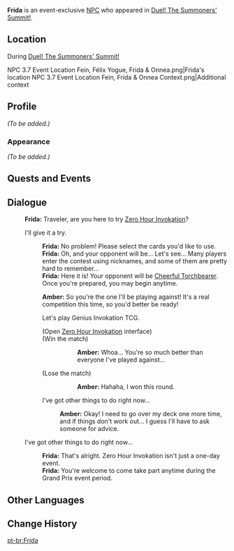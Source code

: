 {{Meta
<!-- Remove this template after adding the missing info -->
|missing_NPC_profile  = yes
}}
{{Character Infobox
|type             = Event NPC
|image            = NPC Frida.png
|realname         = <!-- Optional, if different from in-game name -->
|deceased         = <!-- Past (for deceased prior to events of the game) or free response -->
|region           = Mondstadt
|location         = <!-- Region where the character appears -->
|affiliation      = Adventurers' Guild
|title            = 

|ancestry         = <!-- Clan/family -->
|father           = 
|mother           = 
|spouse           = 
|sibling          = 
|child            = 
|relative         = 

|voiceEN          = 
|voiceCN          = 
|voiceJP          = 
|dialoguereward   = 
}}
'''Frida''' is an event-exclusive [[NPC]] who appeared in [[Duel! The Summoners' Summit!]].

==Location==
;During [[Duel! The Summoners' Summit!]]
<gallery>
NPC 3.7 Event Location Fein, Félix Yogue, Frida & Onnea.png|Frida's location
NPC 3.7 Event Location Fein, Frida & Onnea Context.png|Additional context
</gallery>

==Profile==
<!--Detailed story/lore information goes here.-->
''(To be added.)''

===Appearance===
<!--Keep appearance section short and concise. Limit to 2 paragraphs with 3-4 sentences each.-->
''(To be added.)''

==Quests and Events==
{{Quests and Events}}

==Dialogue==
{{Dialogue Start}}
:'''Frida:''' Traveler, are you here to try [[Duel! The Summoners' Summit!/Zero Hour Invokation|Zero Hour Invokation]]?
:{{DIcon|TCG}} I'll give it a try.
::'''Frida:''' No problem! Please select the cards you'd like to use.
::'''Frida:''' Oh, and your opponent will be... Let's see... Many players enter the contest using nicknames, and some of them are pretty hard to remember...
::'''Frida:''' Here it is! Your opponent will be [[Cheerful Torchbearer]]. Once you're prepared, you may begin anytime.
::{{Black Screen|Cheerful Torchbearer accepted your challenge, and has come to the table...}}
::{{A|vo card ambor event invite start 01.ogg}} '''Amber:''' So you're the one I'll be playing against! It's a real competition this time, so you'd better be ready!
::{{DIcon|TCG}} Let's play Genius Invokation TCG.
::;(Open [[Duel! The Summoners' Summit!/Zero Hour Invokation|Zero Hour Invokation]] interface)
::;(Win the match)
::::{{A|vo card ambor event invite fail 01.ogg}} '''Amber:''' Whoa... You're so much better than everyone I've played against...
::;(Lose the match)
::::{{A|vo card ambor event invite win 01.ogg}} '''Amber:''' Hahaha, I won this round.
::{{DIcon}} I've got other things to do right now...
:::{{A|vo card ambor event invite leave 01.ogg}} '''Amber:''' Okay! I need to go over my deck one more time, and if things don't work out... I guess I'll have to ask someone for advice.
:{{DIcon}} I've got other things to do right now...
::'''Frida:''' That's alright. Zero Hour Invokation isn't just a one-day event.
::'''Frida:''' You're welcome to come take part anytime during the Grand Prix event period.
{{Dialogue End}}
<!--
==Trivia==
* 
-->

==Other Languages==
{{Other Languages
|default_hidden=1
|en      = Frida
|zhs     = 弗丽德
|zhs_rm  = Fúlìdé
|zht     = 弗麗德
|zht_rm  = Fúlìdé
|ja      = フリーダ
|ja_rm   = Furiida
|ko      = 프리다
|es      = Frida
|fr      = Frida
|ru      = Фрида
|th      = Frida
|vi      = Frida
|de      = Frida
|id      = Frida
|pt      = Frida
|tr      = Frida
|it      = Frida
}}

==Change History==
{{Change History|3.7}}
<!--
==References==
{{Reflist}}
-->

[[pt-br:Frida]]